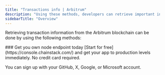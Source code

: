 ---
title: "Transactions info | Arbitrum"
description: "Using these methods, developers can retrieve important information about transactions on the Arbitrum blockchain. This information is crucial in building applications that monitor, track, and analyze transactions on the Arbitrum network."
sidebarTitle: "Overview"
---

Retrieving transaction information from the Arbitrum blockchain can be done by using the following methods:

<CardGroup>
<Card title="eth_getTransactionByHash" href="/reference/arbitrum_node_api/transaction_info/eth_getTransactionByHash" icon="angle-right" iconType="solid" horizontal />
<Card title="eth_getTransactionReceipt" href="/reference/arbitrum_node_api/transaction_info/eth_getTransactionReceipt" icon="angle-right" iconType="solid" horizontal />
<Card title="eth_getTransactionByBlockHashAndIndex" href="/reference/arbitrum_node_api/transaction_info/eth_getTransactionByBlockHashAndIndex" icon="angle-right" iconType="solid" horizontal />
<Card title="eth_getTransactionByBlockNumberAndIndex" href="/reference/arbitrum_node_api/transaction_info/eth_getTransactionByBlockNumberAndIndex" icon="angle-right" iconType="solid" horizontal />
<Card title="eth_simulateV1" href="/reference/arbitrum-simulatev1" icon="angle-right" iconType="solid" horizontal />
</CardGroup>

<Check>
  ### Get you own node endpoint today
  [Start for free](https://console.chainstack.com/) and get your app to production levels immediately. No credit card required.

  You can sign up with your GitHub, X, Google, or Microsoft account.
</Check>
